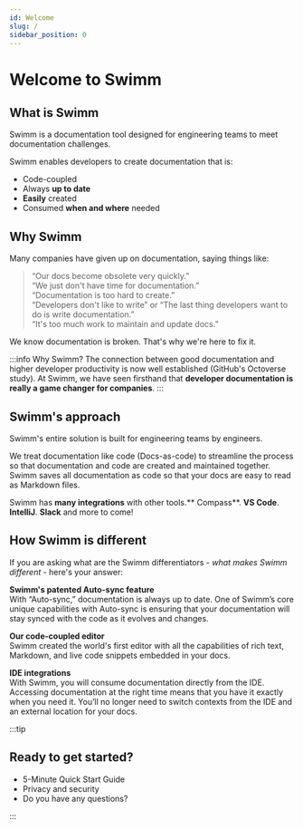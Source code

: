 ```yaml
---
id: Welcome
slug: /
sidebar_position: 0
---
```


# Welcome to Swimm
## What is Swimm
Swimm is a documentation tool designed for engineering teams to meet documentation challenges. <br/>

Swimm enables developers to create documentation that is:
- Code-coupled
- Always **up to date**
- **Easily** created
- Consumed **when and where** needed  

## Why Swimm 
Many companies have given up on documentation, saying things like:

> “Our docs become obsolete very quickly.”<br/>
> “We just don't have time for documentation.”<br/>
> “Documentation is too hard to create.”<br/>
> “Developers don't like to write” or “The last thing developers want to do is write documentation.”<br/>
> “It's too much work to maintain and update docs.”<br/>

We know documentation is broken. That's why we're here to fix it.

:::info Why Swimm?
The connection between good documentation and higher developer productivity is now well established (<Link to="https://octoverse.github.com/">GitHub's Octoverse study</Link>). 
At Swimm, we have seen firsthand that **developer documentation is really a game changer for companies**.
:::

## Swimm's approach
Swimm's entire solution is built for engineering teams by engineers. <br/>

We treat documentation like code (Docs-as-code) to streamline the process so that documentation and code are created and maintained together. Swimm saves all documentation as code so that your docs are easy to read as Markdown files.<br/>

Swimm has **many integrations** with other tools.** Compass**. **VS Code**. **IntelliJ**. **Slack** and more to come!

## How Swimm is different

If you are asking what are the Swimm differentiators - *what makes Swimm different* - here's your answer:

**Swimm's patented Auto-sync feature**<br/>
With “Auto-sync,” documentation is always up to date. One of Swimm’s core unique capabilities with Auto-sync is ensuring that your documentation will stay synced with the code as it evolves and changes.

**Our code-coupled editor**<br/>
Swimm created the world's first editor with all the capabilities of rich text, Markdown, and live code snippets embedded in your docs.

**IDE integrations**<br/>
With Swimm, you will consume documentation directly from the IDE. Accessing documentation at the right time means that you have it exactly when you need it. You’ll no longer need to switch contexts from the IDE and an external location for your docs.

:::tip
## Ready to get started?
* <Link to="/docs/getting-started-guide">5-Minute Quick Start Guide</Link>
* <Link to="/security"> Privacy and security</Link>
* <Link to="/faq">Do you have any questions? </Link>
:::
